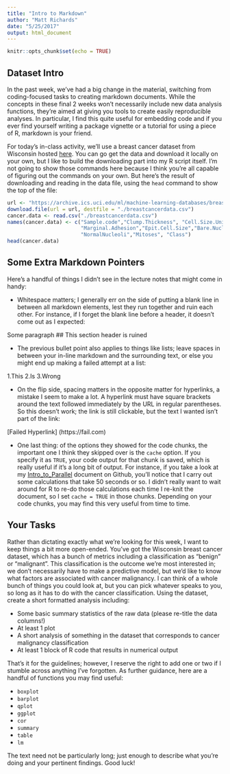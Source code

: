 ```yaml
---
title: "Intro to Markdown"
author: "Matt Richards"
date: "5/25/2017"
output: html_document
---
```


```r
knitr::opts_chunk$set(echo = TRUE)
```

## Dataset Intro

In the past week, we've had a big change in the material, switching from coding-focused tasks to creating markdown documents. While the concepts in these final 2 weeks won't necessarily include new data analysis functions, they're aimed at giving you tools to create easily reproducible analyses. In particular, I find this quite useful for embedding code and if you ever find yourself writing a package vignette or a tutorial for using a piece of R, markdown is your friend. 

For today's in-class activity, we'll use a breast cancer dataset from Wisconsin hosted [here](https://archive.ics.uci.edu/ml/datasets/Breast+Cancer+Wisconsin+(Original)). You can go get the data and download it locally on your own, but I like to build the downloading part into my R script itself. I'm not going to show those commands here because I think you're all capable of figuring out the commands on your own. But here's the result of downloading and reading in the data file, using the `head` command to show the top of the file:

```r
url <- "https://archive.ics.uci.edu/ml/machine-learning-databases/breast-cancer-wisconsin/breast-cancer-wisconsin.data"
download.file(url = url, destfile = "./breastcancerdata.csv")
cancer.data <- read.csv("./breastcancerdata.csv")
names(cancer.data) <- c("Sample.code","Clump.Thickness", "Cell.Size.Unif","Cell.Shape.Unif",
                        "Marginal.Adhesion","Epit.Cell.Size","Bare.Nuclei","BlandChrom",
                        "NormalNucleoli","Mitoses", "Class")
head(cancer.data)

```

## Some Extra Markdown Pointers

Here's a handful of things I didn't see in the lecture notes that might come in handy:

* Whitespace matters; I generally err on the side of putting a blank line in between all markdown elements, lest they run together and ruin each other. For instance, if I forget the blank line before a header, it doesn't come out as I expected:

Some paragraph
## This section header is ruined 

* The previous bullet point also applies to things like lists; leave spaces in between your in-line markdown and the surrounding text, or else you might end up making a failed attempt at a list:

1.This
2.Is
3.Wrong

* On the flip side, spacing matters in the opposite matter for hyperlinks, a mistake I seem to make a lot. A hyperlink must have square brackets around the text followed immediately by the URL in regular parentheses. So this doesn't work; the link is still clickable, but the text I wanted isn't part of the link:

[Failed Hyperlink] (https://fail.com)

* One last thing: of the options they showed for the code chunks, the important one I think they skipped over is the `cache` option. If you specify it as `TRUE`, your code output for that chunk is saved, which is really useful if it's a long bit of output. For instance, if you take a look at my [Intro_to_Parallel](https://github.com/marichards/FH_intermediate_R/blob/master/Into_to_Parallel.Rmd) document on Github, you'll notice that I carry out some calculations that take 50 seconds or so. I didn't really want to wait around for R to re-do those calculations each time I re-knit the document, so I set `cache = TRUE` in those chunks. Depending on your code chunks, you may find this very useful from time to time. 

## Your Tasks

Rather than dictating exactly what we're looking for this week, I want to keep things a bit more open-ended. You've got the Wisconsin breast cancer dataset, which has a bunch of metrics including a classification as "benign" or "malignant". This classification is the outcome we're most interested in; we don't necessarily have to make a predictive model, but we'd like to know what factors are associated with cancer malignancy. I can think of a whole bunch of things you could look at, but you can pick whatever speaks to you, so long as it has to do with the cancer classification. Using the dataset, create a short formatted analysis including:

* Some basic summary statistics of the raw data (please re-title the data columns!)
* At least 1 plot
* A short analysis of something in the dataset that corresponds to cancer malignancy classification
* At least 1 block of R code that results in numerical output

That's it for the guidelines; however, I reserve the right to add one or two if I stumble across anything I've forgotten. As further guidance, here are a handful of functions you may find useful:

* `boxplot`
* `barplot`
* `qplot`
* `ggplot`
* `cor`
* `summary`
* `table`
* `lm` 

The text need not be particularly long; just enough to describe what you're doing and your pertinent findings. Good luck!
